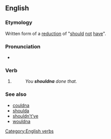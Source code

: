 ==English==

===Etymology===
Written form of a [[w:reduction (linguistics)|reduction]] of "[[should]] [[not]] [[have]]".

===Pronunciation===
* {{IPA|/ˈʃʊdnə/|lang=en}}

===Verb===
{{head|en|verbs}}

# {{context|colloquial|lang=en}} {{contraction of|[[should]] [[not]] [[have]]|lang=en}}
#: ''You '''shouldna''' done that.''

===See also===
* [[couldna]]
* [[shoulda]]
* [[shouldn't've]]
* [[wouldna]]

[[Category:English verbs]]